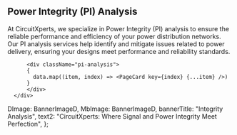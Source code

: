 <PcbAssemblyPageStyle>
<Banner banner={banner} />
<div className="integrity-analysis-page">
  <div className="w-[90%] mx-auto pi-container ">
      <div className="main-content">
          <h2>Power Integrity (PI) Analysis</h2>
          <p>At CircuitXperts, we specialize in Power Integrity (PI) analysis to ensure the reliable performance and efficiency of your power distribution networks. Our PI analysis services help identify and mitigate issues related to power delivery, ensuring your designs meet performance and reliability standards.</p>

          <div className="pi-analysis">
          {
            data.map((item, index) => <PageCard key={index} {...item} />)
          }
          </div>
      </div>

  </div>
</div>
</PcbAssemblyPageStyle>


  DImage: BannerImageD,
  MbImage: BannerImageD,
  bannerTitle: "Integrity Analysis",
  text2: "CircuitXperts: Where Signal and Power Integrity Meet Perfection",
};

